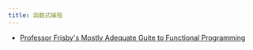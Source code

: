 ```yaml
---
title: 函数式编程
---
```


- [Professor Frisby's Mostly Adequate Guite to Functional Programming](https://mostly-adequate.gitbook.io/mostly-adequate-guide/)
